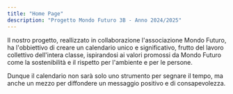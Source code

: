 ```yaml
---
title: "Home Page"
description: "Progetto Mondo Futuro 3B - Anno 2024/2025"
---
```


Il nostro progetto, reallizzato in collaborazione l'associazione Mondo Futuro, ha l'obbiettivo di creare un calendario unico e significativo, frutto del lavoro collettivo dell'intera classe, ispirandosi ai valori promossi da Mondo Futuro come la sostenibilità e il rispetto per l'ambiente e per le persone.

Dunque il calendario non sarà solo uno strumento per segnare il tempo, ma anche un mezzo per diffondere un messaggio positivo e di consapevolezza.

<CardGroup cols="2">
  <Card title="GENNAIO " icon="snowman" color="#00bef9" horizontal href="https://mondofuturo3b.cloud/mesi/gennaio/snowday">
    
  </Card>
  <Card title="FEBBRAIO " icon="mountain-sun" color="#00bef9" horizontal href="https://mondofuturo3b.cloud/mesi/febbraio/febbraio">
    
  </Card>
</CardGroup>

<CardGroup cols="2">
  <Card title="MARZO" icon="recycle" color="#00bef9" horizontal href="https://mondofuturo3b.cloud/mesi/marzo/marzo">
    
  </Card>
  <Card title="APRILE" icon="flower-tulip" color="#00bef9" horizontal href="https://mondofuturo3b.cloud/mesi/aprile/aprile">
    
  </Card>
  <Card title="MAGGIO" icon="screwdriver-wrench" color="#00bef9" horizontal href="https://mintlify.com/docs/content/components/accordions">
    
  </Card>
  <Card title="GIUGNO" icon="stars" color="#00bef9" horizontal href="https://mintlify.com/customers">
    
  </Card>
</CardGroup>

<CardGroup cols="2">
  <Card title="LUGLIO" color="#00bef9" horizontal icon="sparkles">
    
  </Card>
  <Card title="AGOSTO" color="#00bef9" horizontal icon="sparkles">
    
  </Card>
</CardGroup>

<CardGroup cols="2">
  <Card title="SETTEMBRE" color="#00bef9" horizontal icon="sparkles">
    
  </Card>
  <Card title="OTTOBRE" color="#00bef9" horizontal icon="sparkles">
    
  </Card>
</CardGroup>

<CardGroup cols="2">
  <Card title="NOVEMBRE " color="#00bef9" horizontal icon="sparkles">
    
  </Card>
  <Card title="DICEMBRE" color="#00bef9" horizontal icon="sparkles">
    
  </Card>
</CardGroup>

